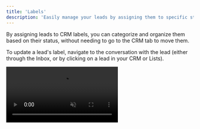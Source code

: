 ```yaml
---
title: 'Labels'
description: 'Easily manage your leads by assigning them to specific stages of your pipeline directly from your conversation.'
---
```


By assigning leads to CRM labels, you can categorize and organize them based on their status, without needing to go to the CRM tab to move them.

To update a lead's label, navigate to the conversation with the lead (either through the Inbox, or by clicking on a lead in your CRM or Lists).

<video autoplay="true" muted="true" loop playsinline className="w-full aspect-video" src="/videos/guides_add_lead_to_label.mp4" />
In the sidebar, simply update their label, and the changes will be auto-saved.
